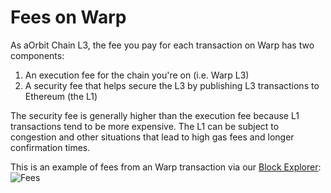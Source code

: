 
# Fees on Warp 

As aOrbit Chain L3, the fee you pay for each transaction on Warp has two components: 
1. An execution fee for the chain you're on (i.e. Warp L3)
2. A security fee that helps secure the L3 by publishing L3 transactions to Ethereum (the L1)

The security fee is generally higher than the execution fee because L1 transactions tend to be more expensive. The L1 can be subject to congestion and other situations that lead to high gas fees and longer confirmation times. 

This is an example of fees from an Warp transaction via our [Block Explorer](https://sepolia.warpscan.org/tx/0xaea0e302ed3f89eef77475c1821df67b3713b80798298469ecc3dbd4d8e14e5f): 
![Fees](../../images/gas_fees.png)



